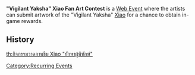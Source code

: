 '''"Vigilant Yaksha" Xiao Fan Art Contest''' is a [[Web Event]] where the artists can submit artwork of the "Vigilant Yaksha" [[Xiao]] for a chance to obtain in-game rewards.

==History==
{{Event History Table}}

[[Category:Recurring Events]]
[[th:กิจกรรมวาดภาพธีม Xiao "ยักษาผู้พิทักษ์"]]